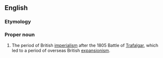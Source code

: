 ==English==
{{wikipedia}}

===Etymology===
{{etyl|la|en}}

===Proper noun===
{{en-proper noun|head=Pax Britannica}}

# The period of British [[imperialism]] after the 1805 Battle of [[Trafalgar]], which led to a period of overseas British [[expansionism]].
